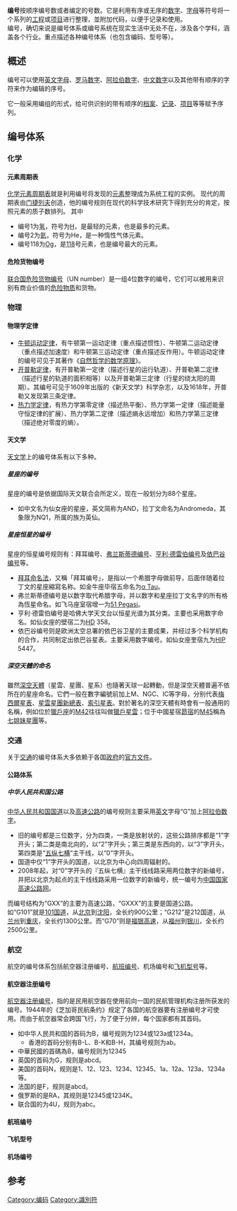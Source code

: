 {{Expand|time=2014-03-15T10:53:08+00:00}}
{{专家}}
'''编号'''按顺序编号数或者编定的号数。它是利用有序或无序的[[数字|数字]]、[[字母|字母]]等符号将一个系列的[[工程|工程]]或[[项目|项目]]进行整理，並附加代码，以便于记录和使用。<br />

编号，确切来说是编号体系或编号系统在现实生活中无处不在，涉及各个学科，涵盖各个行业。重点描述各种编号体系（也包含编码、型号等）。

== 概述 ==
编号可以使用[[英文字母|英文字母]]、[[罗马数字|罗马数字]]、[[阿拉伯数字|阿拉伯数字]]、[[中文数字|中文数字]]以及其他带有顺序的字符来作为编辑的序号。

它一般采用编组的形式，给可供识别的带有顺序的[[档案|档案]]、[[记录|记录]]、[[项目|项目]]等等赋予序列。

== 编号体系 ==

=== 化学 ===
==== 元素周期表 ====
[[化学元素周期表|化学元素周期表]]就是利用编号将发现的[[元素|元素]]整理成为系统工程的实例。
现代的周期表由[[门捷列夫|门捷列夫]]创造，他的编号规则在现代的科学技术研究下得到充分的肯定，按照元素的质子数排列。
其中
* 编号1为[[氢|氢]]，符号为[[H|H]]，是最轻的元素，也是最多的元素。
* 编号2为[[氦|氦]]，符号为He，是一种惰性气体元素。
* 编号118为[[Og|Og]]，是[[118|118]]号元素，也是编号最大的元素。

==== 危险货物编号 ====
[[联合国危险货物编号|联合国危险货物编号]]（UN number）是一组4位数字的编号，它们可以被用来识别有商业价值的[[危險性物質|危险物质]]和货物。

=== 物理 ===
==== 物理学定律 ====
* [[牛顿运动定律|牛顿运动定律]]，有牛顿第一运动定律（重点描述惯性）、牛顿第二运动定律（重点描述加速度）和牛顿第三运动定律（重点描述反作用）。牛顿运动定律的编号可见于其著作《[[自然哲学的数学原理|自然哲学的数学原理]]》。
* [[开普勒定律|开普勒定律]]，有开普勒第一定律（描述行星的运行轨道）、开普勒第二定律（描述行星的轨道的面积相等）以及开普勒第三定律（行星的绕太阳的周期）。其编号可见于1609年出版的《新天文学》科学杂志，以及1618年，开普勒又发现第三条定律。
* [[热力学定律|热力学定律]]，有热力学第零定律（描述热平衡）、热力学第一定律（描述能量守恒定律的扩展）、热力学第二定律（描述熵永远增加）和热力学第三定律（描述绝对零度的熵）。

==== 天文学 ====
[[天文学|天文学]]上的编号体系有以下多种。
===== 星座的编号 =====
{{see also|星座列表}}
星座的编号是依据国际天文联合会所定义，现在一般划分为88个星座。
* 如中文名为仙女座的星座，英文简称为AND，拉丁文命名为Andromeda，其象限为NQ1，所属的族为英仙。

===== 星座恒星的编号 =====
{{see also|星座恒星列表}}
星座的恒星编号规则有：拜耳编号、[[弗兰斯蒂德命名法|弗兰斯蒂德编号]]、[[HD星表|亨利·德雷伯编号]]及[[依巴谷星表|依巴谷编号]]等。
* [[拜耳命名法|拜耳命名法]]，又稱「拜耳编号」，是指以一个希腊字母做前导，后面伴随着拉丁文的星座縮寫名称。如金牛座毕宿五命名为[[畢宿五|α Tau]]。
* 弗兰斯蒂德编号是以数字取代希腊字母，并以数字和星座拉丁文名字的所有格為恆星命名。如飞马座室宿增一为[[室宿增一|51 Pegasi]]。
* 亨利·德雷伯编号是哈佛大学天文台以恒星光谱为其分类。主要也采用数字命名。如仙女座的壁宿二为[[HD星表|HD]] 358。
* 依巴谷编号则是欧洲太空总署的依巴谷卫星的主要成果，并经过多个科学机构的合作，共同制定出依巴谷星表。主要采用数字编号。如仙女座奎宿九为[[依巴谷星表|HIP]] 5447。

===== 深空天體的命名 =====
雖然[[深空天體|深空天體]]（星雲、星團、星系）也隨著天球一起轉動，但是深空天體普遍不依所在的星座命名{{RefTag|{{cite web|title = How to refer to a source or designate a new one|url=http://cdsweb.u-strasbg.fr/Dic/how.html|author=Marion Schmitz|publisher=國際天文學聯合會第五委員會命名工作組|date=2000-02-25|accessdate=2011-11-22|language=en}}}}。它們一般在數字編號前加上M、NGC、IC等字母，分别代表[[梅西耶天体列表|梅西爾星表]]、[[NGC天體表|星雲星團新總表]]、[[索引星表|索引星表]]。對於著名的深空天體有時會有一般通用的名稱，例如位於[[獵戶座|獵戶座]]的[[M42|M42]]往往叫做[[獵戶座大星雲|獵戶星雲]]；位于中國星宿[[昴宿|昴宿]]的[[M45|M45]]稱為[[昴星团|七姐妹星團]]等{{RefTag|name=dso|{{cite web|title=A Collection of Some Common Names for Deep Sky Objects|url=http://messier.seds.org/xtra/supp/d-names.html|author = Hartmut Frommert| date =2009-08-21|accessdate = 2011-11-22|language=en}}}}。

=== 交通 ===
关于[[交通|交通]]的编号体系大多依赖于各国[[政府|政府]]的[[官方文件|官方文件]]。
==== 公路体系 ====
===== 中华人民共和国公路 =====
[[中华人民共和国国道|中华人民共和国国道]]以及[[高速公路|高速公路]]的编号规则主要采用[[英文|英文]]字母“G”加上[[阿拉伯数字|阿拉伯数字]]。
* 旧的编号都是三位数字，分为四类，一类是放射状的，这些公路排序都是“1”字开头；第二类是南北向的，以“2”字开头；第三类是东西向的，以“3”字开头，第四类是“[[五纵七横|五纵七横]]”主干线，以“0”字开头。
* 国道中仅“1”字开头的国道，以北京为中心向四周辐射的。
* 2008年起，对“0”字开头的『五纵七横』主干线线路采用两位数字的新编号，并把以北京为起点的主干线线路采用一位数字的新编号，统一编号为[[中国国家高速公路网|中国国家高速公路网]]。
而编号结构为“GXX”的主要为高速公路，“GXXX”的主要是国道公路。
如“G101”就是[[101国道|101国道]]，从[[北京|北京]]到[[沈阳|沈阳]]，全长约900公里；“G212”是212国道，从[[兰州|兰州]]到[[重庆|重庆]]，全长约1300公里。而“G70”则是[[福银高速|福银高速]]，从[[福州|福州]]到[[银川|银川]]，全长约2500公里。

=== 航空 ===
航空的编号体系包括航空器注册编号、[[航班编号|航班编号]]、机场编号和[[飞机型号|飞机型号]]等。
==== 航空器注册编号 ====
[[航空器注册编号|航空器注册编号]]，指的是民用航空器在使用前向一国的民航管理机构注册所获发的编号。1944年的《芝加哥民航条约》规定了各国的航空器要有注册编号才可使用。而由于航空器常会跨国飞行，为了便于分辨，每个国家都有其首码。
* 如中华人民共和国的首码为B，编号规则为1234或123a或1234a。
** 香港的首码分别有B-L、B-K和B-H，其编号规则为ab。
* 中華民國的首碼為B，编号规则为12345
* 英国的首码为G，规则是abcd。
* 美国的首码N，规则是1、12、123、1234、12345、1a、12a、123a、1234a等。
* 法国的是F，规则是abcd。
* 俄罗斯的是RA，其规则是12345或1234K。
* 联合国的为4U，规则为abc。

==== 航班编号 ====

==== 飞机型号 ====

==== 机场编号 ====

== 参考 ==
{{reflist|group="參"}}
<references/>

{{詞典}}

[[Category:编码|Category:编码]]
[[Category:識別符|Category:識別符]]